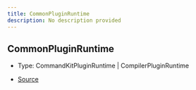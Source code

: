 ```yaml
---
title: CommonPluginRuntime
description: No description provided
---
```


## CommonPluginRuntime

- Type: CommandKitPluginRuntime \| CompilerPluginRuntime

- [Source](https://github.com/underctrl-io/commandkit/blob/141d1404ab18a8e659209a0fab65466bf3b6dd85/packages/commandkit/src/plugins/plugin-runtime/runtime.ts#L4)